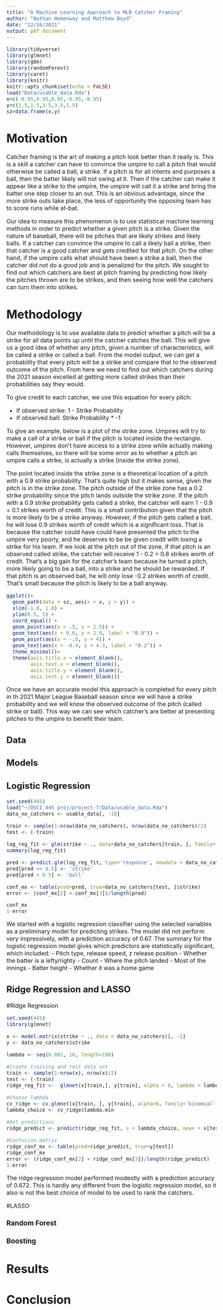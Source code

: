 ```yaml
---
title: "A Machine Learning Approach to MLB Catcher Framing"
author: "Nathan Hemenway and Matthew Boyd"
date: "12/16/2021"
output: pdf_document
---
```



<style type="text/css">
  body{
  font-size: 12pt;
}
</style>

```r
library(tidyverse)
library(glmnet)
library(gbm)
library(randomForest)
library(caret)
library(knitr)
knitr::opts_chunk$set(echo = FALSE)
load("Data/usable_data.Rda")
x=c(-0.95,0.95,0.95,-0.95,-0.95)
y=c(1.5,1.5,3.5,3.5,1.5)
sz=data.frame(x,y)
```

# Motivation
 
Catcher framing is the art of making a pitch look better than it really is. This is a skill a catcher can have to convince the umpire to call a pitch that would otherwise be called a ball, a strike. If a pitch is for all intents and purposes a ball, then the batter likely will not swing at it. Then if the catcher can make it appear like a strike to the umpire, the umpire will call it a strike and bring the batter one step closer to an out. This is an obvious advantage, since the more strike outs take place, the less of opportunity the opposing team has to score runs while at-bat. 

Our idea to measure this phenomenon is to use statistical machine learning methods in order to predict whether a given pitch is a strike. Given the nature of baseball, there will be pitches that are likely strikes and likely balls. If a catcher can convince the umpire to call a likely ball a strike, then that catcher is a good catcher and gets credited for that pitch. On the other hand, if the umpire calls what should have been a strike a ball, then the catcher did not do a good job and is penalized for the pitch. We sought to find out which catchers are best at pitch framing by predicting how likely the pitches thrown are to be strikes, and then seeing how well the catchers can turn them into strikes.

# Methodology

Our methodology is to use available data to predict whether a pitch will be a strike for all data points up until the catcher catches the ball. This will give us a good idea of whether any pitch, given a number of characteristics, will be called a strike or called a ball. From the model output, we can get a probability that every pitch will be a strike and compare that to the observed outcome of the pitch. From here we need to find out which catchers during the 2021 season excelled at getting more called strikes than their probabilities say they would.   

To give credit to each catcher, we use this equation for every pitch:  
  
 - If observed strike: 1 - Strike Probability  
 - If observed ball: Strike Probability * -1  
 
To give an example, below is a plot of the strike zone. Umpires will try to make a call of a strike or ball if the pitch is located inside the rectangle. However, umpires don't have access to a strike zone while actually making calls themselves, so there will be some error as to whether a pitch an umpire calls a strike, is actually a strike (inside the strike zone).  

The point located inside the strike zone is a theoretical location of a pitch with a 0.9 strike probability. That's quite high but it makes sense, given the pitch is in the strike zone. The pitch outside of the strike zone has a 0.2 strike probability since the pitch lands outside the strike zone. If the pitch with a 0.9 strike probability gets called a strike, the catcher will earn 1 - 0.9 = 0.1 strikes worth of credit. This is a small contribution given that the pitch is more likely to be a strike anyway. However, if the pitch gets called a ball, he will lose 0.9 strikes worth of credit which is a significant loss. That is because the catcher could have could have presented the pitch to the umpire very poorly, and he deserves to be be given credit with losing a strike for his team. If we look at the pitch out of the zone, if that pitch is an observed called strike, the catcher will receive 1 - 0.2 = 0.8 strikes worth of credit. That's a big gain for the catcher's team because he turned a pitch, more likely going to be a ball, into a strike and he should be rewarded. If that pitch is an observed ball, he will only lose -0.2 strikes worth of credit. That's small because the pitch is likely to be a ball anyway.  
 
```r
ggplot()+
  geom_path(data = sz, aes(x = x, y = y)) +
  xlim(-1.8, 1.8) +
  ylim(0.5, 5) +
  coord_equal() +
  geom_point(aes(x = .5, y = 2.5)) +
  geom_text(aes(x = 0.6, y = 2.8, label = "0.9")) +
  geom_point(aes(x = -.5, y = 4)) +
  geom_text(aes(x = -0.4, y = 4.3, label = "0.2")) +
  theme_minimal()+
  theme(axis.title.x = element_blank(),
        axis.text.x = element_blank(),
        axis.title.y = element_blank(),
        axis.text.y = element_blank()) 
```

Once we have an accurate model this approach is completed for every pitch in th 2021 Major League Baseball season since we will have a strike probability and we will know the observed outcome of the pitch (called strike or ball). This way we can see which catcher's are better at presenting pitches to the umpire to benefit their team.

## Data

## Models

## Logistic Regression

```r
set.seed(445)
load("~/DSCI 445 proj/project-7/Data/usable_data.Rda")
data_no_catchers <- usable_data[, -18]

train <- sample(1:nrow(data_no_catchers), nrow(data_no_catchers)/2)
test <- (-train)

log_reg_fit <- glm(strike ~ ., data=data_no_catchers[train, ], family='binomial')
summary(log_reg_fit)

pred <- predict.glm(log_reg_fit, type='response', newdata = data_no_catchers[test, ])
pred[pred >= 0.5] <- 'strike'
pred[pred < 0.5] <- 'ball'

conf_mx <- table(pred=pred, true=data_no_catchers[test, ]$strike)
error <- (conf_mx[2] + conf_mx[3])/length(pred)

conf_mx
1-error
```

We started with a logistic regression classifier using the selected variables as a preliminary model for predicting strikes. The model did not perform very impressively, with a prediction accuracy of 0.67. The summary for the logistic regression model gives which predictors are statistically significant, which included: 
- Pitch type, release speed, z release position
- Whether the batter is a lefty/righty
- Count
- Where the pitch landed
- Most of the innings
- Batter height
- Whether it was a home game

## Ridge Regression and LASSO

#Ridge Regression

```r
set.seed(445)
library(glmnet)

x <- model.matrix(strike ~ ., data = data_no_catchers)[, -1]
y <- data_no_catchers$strike

lambda <- seq(0.001, 10, length=100)

#Create training and test data set
train <- sample(1:nrow(x), nrow(x)/2)
test <- (-train)
ridge_reg_fit <-  glmnet(x[train,], y[train], alpha = 0, lambda = lambda, family='binomial')

#Choose lambda
cv_ridge <- cv.glmnet(x[train, ], y[train], alpha=0, family='binomial')
lambda_choice <- cv_ridge$lambda.min

#Get predictions
ridge_predict <- predict(ridge_reg_fit, s = lambda_choice, newx = x[test, ], type = 'class')

#Confusion matrix
ridge_conf_mx <- table(pred=ridge_predict, true=y[test])
ridge_conf_mx
error <- (ridge_conf_mx[2] + ridge_conf_mx[3])/length(ridge_predict)
1-error
```
The ridge regression model performed modestly with a prediction accuracy of 0.672. This is hardly any different from the logistic regression model, so it also is not the best choice of model to be used to rank the catchers.

#LASSO


### Random Forest

### Boosting

# Results

# Conclusion
